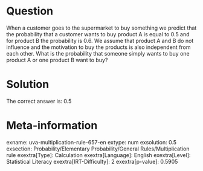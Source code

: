 Question
========

When a customer goes to the supermarket to buy something we predict that the probability that a customer wants to buy product A is equal to 0.5 and for product B the probability is 0.6. We assume that product A and B do not influence and the motivation to buy the products is also independent from each other. What is the probability that someone simply wants to buy one product A or one product B want to buy?

Solution
========

The correct answer is: 0.5

Meta-information
================
exname: uva-multiplication-rule-657-en
extype: num
exsolution: 0.5
exsection: Probability/Elementary Probability/General Rules/Multiplication rule
exextra[Type]: Calculation
exextra[Language]: English
exextra[Level]: Statistical Literacy
exextra[IRT-Difficulty]: 2
exextra[p-value]: 0.5905
